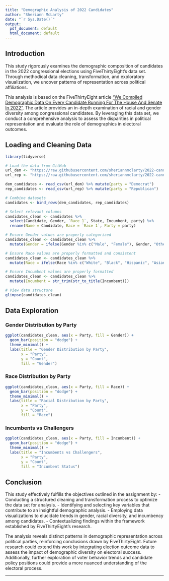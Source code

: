 ---
title: "Demographic Analysis of 2022 Candidates"
author: "Sheriann McLarty"
date: "`r Sys.Date()`"
output:
  pdf_document: default
  html_document: default
---

## Introduction
This study rigorously examines the demographic composition of candidates in the 2022 congressional elections using FiveThirtyEight's data set. Through methodical data cleaning, transformation, and exploratory visualization, we uncover patterns of representation across political affiliations.

This analysis is based on the FiveThirtyEight article ["We Compiled Demographic Data On Every Candidate Running For The House And Senate In 2022"](https://fivethirtyeight.com/features/2022-candidates-race-data/). The article provides an in-depth examination of racial and gender diversity among congressional candidates. By leveraging this data set, we conduct a comprehensive analysis to assess the disparities in political representation and evaluate the role of demographics in electoral outcomes.

## Loading and Cleaning Data
```{r setup, message=FALSE, warning=FALSE}
library(tidyverse)

# Load the data from GitHub
url_dem <- "https://raw.githubusercontent.com/sheriannmclarty/2022-candidates-data/main/dem_candidates.csv"
url_rep <- "https://raw.githubusercontent.com/sheriannmclarty/2022-candidates-data/main/rep_candidates.csv"

dem_candidates <- read_csv(url_dem) %>% mutate(party = "Democrat")
rep_candidates <- read_csv(url_rep) %>% mutate(party = "Republican")

# Combine datasets
candidates <- bind_rows(dem_candidates, rep_candidates)

# Select relevant columns
candidates_clean <- candidates %>%
  select(Candidate, Gender, `Race 1`, State, Incumbent, party) %>%
  rename(Name = Candidate, Race = `Race 1`, Party = party)

# Ensure Gender values are properly categorized
candidates_clean <- candidates_clean %>%
  mutate(Gender = ifelse(Gender %in% c("Male", "Female"), Gender, "Other"))

# Ensure Race values are properly formatted and consistent
candidates_clean <- candidates_clean %>%
  mutate(Race = ifelse(Race %in% c("White", "Black", "Hispanic", "Asian", "Other"), Race, "Unknown"))

# Ensure Incumbent values are properly formatted
candidates_clean <- candidates_clean %>%
  mutate(Incumbent = str_trim(str_to_title(Incumbent)))

# View data structure
glimpse(candidates_clean)
```

## Data Exploration
### Gender Distribution by Party
```{r}
ggplot(candidates_clean, aes(x = Party, fill = Gender)) +
  geom_bar(position = "dodge") +
  theme_minimal() +
  labs(title = "Gender Distribution by Party",
       x = "Party",
       y = "Count",
       fill = "Gender")
```

### Race Distribution by Party
```{r}
ggplot(candidates_clean, aes(x = Party, fill = Race)) +
  geom_bar(position = "dodge") +
  theme_minimal() +
  labs(title = "Racial Distribution by Party",
       x = "Party",
       y = "Count",
       fill = "Race")
```

### Incumbents vs Challengers
```{r}
ggplot(candidates_clean, aes(x = Party, fill = Incumbent)) +
  geom_bar(position = "dodge") +
  theme_minimal() +
  labs(title = "Incumbents vs Challengers",
       x = "Party",
       y = "Count",
       fill = "Incumbent Status")
```

## Conclusion
This study effectively fulfills the objectives outlined in the assignment by:
- Conducting a structured cleaning and transformation process to optimize the data set for analysis.
- Identifying and selecting key variables that contribute to an insightful demographic analysis.
- Employing data visualizations to elucidate trends in gender, racial diversity, and incumbency among candidates.
- Contextualizing findings within the framework established by FiveThirtyEight’s research.

The analysis reveals distinct patterns in demographic representation across political parties, reinforcing conclusions drawn by FiveThirtyEight. Future research could extend this work by integrating election outcome data to assess the impact of demographic diversity on electoral success. Additionally, further exploration of voter behavior trends and candidate policy positions could provide a more nuanced understanding of the electoral process.

---

